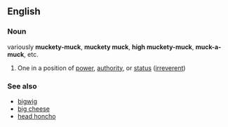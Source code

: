 ==English==

===Noun===
variously '''muckety-muck''', '''muckety muck''', '''high muckety-muck''', '''muck-a-muck''', etc.
# {{idiom}} One in a position of [[power]], [[authority]], or [[status]] ([[irreverent]])


===See also===
*[[bigwig]]
*[[big cheese]]
*[[head honcho]]